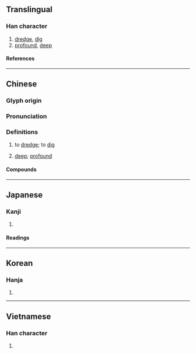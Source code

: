 {{also|浚}}
{{character info}}
==Translingual==

===Han character===
{{Han char|rn=85|rad=水|as=14|sn=17|four=31168|canj=EYBU|ids=⿰氵睿}}

# [[dredge]], [[dig]]
# [[profound]], [[deep]]

====References====
{{Han ref|kx=0657.060|dkj=18524|dj=1067.100|hdz=31769.010|uh=6FEC}}

----

==Chinese==
{{zh-forms|alt=𣽊,䜭}}

===Glyph origin===
{{Han etym}}

===Pronunciation===
{{zh-pron
|m=jùn
|m-s=
|dg=
|c=zeon6,zeon3,seon3
|c-t=
|g=
|h=pfs=
|j=
|mb=
|md=
|mn=
|mn-t=
|w=
|x=
|mc=y
|oc=y
|cat=v
}}

===Definitions===
{{head|zh|Han character}}

# {{zh-alt-lb|浚}} to [[dredge]]; to [[dig]] {{gl|a waterway, well, etc.}}
# {{zh-alt-lb|浚}} [[deep]]; [[profound]]

====Compounds====
{{zh-der|修濬|疏濬|濬哲|開濬}}

----

==Japanese==

===Kanji===
{{ja-kanji|grade=|rs=水14}}

# {{rfdef|ja|sort=水14}}

====Readings====
{{ja-readings
|goon=しゅん
|kanon=しゅん
|kun=さら-う
|nanori=ふかし
}}

----

==Korean==

===Hanja===
{{ko-hanja|준}}

# {{rfdef|ko|sort=水14}}

----

==Vietnamese==

===Han character===
{{vi-readings|rs=水14|reading=tuấn}}

# {{rfdef|vi|sort=水14}}